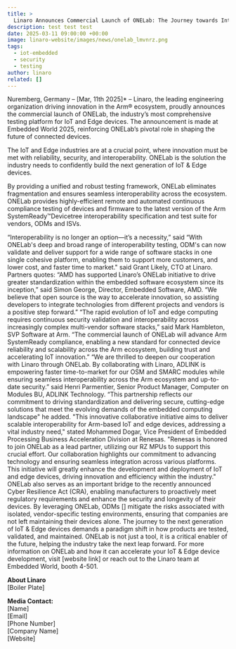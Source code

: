 ```yaml
---
title: >
  Linaro Announces Commercial Launch of ONELab: The Journey towards Interoperability of Future IoT & Edge Devices has Never Been Easier
description: test test test
date: 2025-03-11 09:00:00 +00:00
image: linaro-website/images/news/onelab_lmvnrz.png
tags:
  - iot-embedded
  - security
  - testing
author: linaro
related: []
---
```


Nuremberg, Germany – [Mar, 11th 2025]\* – Linaro, the leading engineering organization driving innovation in the Arm® ecosystem, proudly announces the commercial launch of ONELab, the industry’s most comprehensive testing platform for IoT and Edge devices. The announcement is made at Embedded World 2025, reinforcing ONELab’s pivotal role in shaping the future of connected devices.

The IoT and Edge industries are at a crucial point, where innovation must be met with reliability, security, and interoperability. ONELab is the solution the industry needs to confidently build the next generation of IoT & Edge devices.

By providing a unified and robust testing framework, ONELab eliminates fragmentation and ensures seamless interoperability across the ecosystem. ONELab provides highly-efficient remote and automated continuous compliance testing of devices and firmware to the latest version of the Arm SystemReady™Devicetree interoperability specification and test suite for vendors, ODMs and ISVs.

“Interoperability is no longer an option—it’s a necessity,” said
“With ONELab's deep and broad range of interoperability testing, ODM's can now validate and deliver support for a wide range of software stacks in one single cohesive platform, enabling them to support more customers, and lower cost, and faster time to market." said Grant Likely, CTO at Linaro.
Partners quotes:
“AMD has supported Linaro’s ONELab initiative to drive greater standardization within the embedded software ecosystem since its inception,” said Simon George, Director, Embedded Software, AMD. “We believe that open source is the way to accelerate innovation, so assisting developers to integrate technologies from different projects and vendors is a positive step forward.”
“The rapid evolution of IoT and edge computing requires continuous security validation and interoperability across increasingly complex multi-vendor software stacks,” said Mark Hambleton, SVP Software at Arm. “The commercial launch of ONELab will advance Arm SystemReady compliance, enabling a new standard for connected device reliability and scalability across the Arm ecosystem, building trust and accelerating IoT innovation.”
“We are thrilled to deepen our cooperation with Linaro through ONELab. By collaborating with Linaro, ADLINK is empowering faster time-to-market for our OSM and SMARC modules while ensuring seamless interoperability across the Arm ecosystem and up-to-date security.” said Henri Parmentier, Senior Product Manager, Computer on Modules BU, ADLINK Technology. “This partnership reflects our commitment to driving standardization and delivering secure, cutting-edge solutions that meet the evolving demands of the embedded computing landscape" he added.
"This innovative collaborative initiative aims to deliver scalable interoperability for Arm-based IoT and edge devices, addressing a vital industry need," stated Mohammed Dogar, Vice President of Embedded Processing Business Acceleration Division at Renesas. "Renesas is honored to join ONELab as a lead partner, utilizing our RZ MPUs to support this crucial effort. Our collaboration highlights our commitment to advancing technology and ensuring seamless integration across various platforms. This initiative will greatly enhance the development and deployment of IoT and edge devices, driving innovation and efficiency within the industry."
ONELab also serves as an important bridge to the recently announced Cyber Resilience Act (CRA), enabling manufacturers to proactively meet regulatory requirements and enhance the security and longevity of their devices. By leveraging ONELab, ODMs [] mitigate the risks associated with isolated, vendor-specific testing environments, ensuring that companies are not left maintaining their devices alone.
The journey to the next generation of IoT & Edge devices demands a paradigm shift in how products are tested, validated, and maintained. ONELab is not just a tool, it is a critical enabler of the future, helping the industry take the next leap forward.
For more information on ONELab and how it can accelerate your IoT & Edge device development, visit [website link] or reach out to the Linaro team at Embedded World, booth 4-501.

**About Linaro**  
[Boiler Plate]

**Media Contact:**  
[Name]  
[Email]  
[Phone Number]  
[Company Name]  
[Website]

